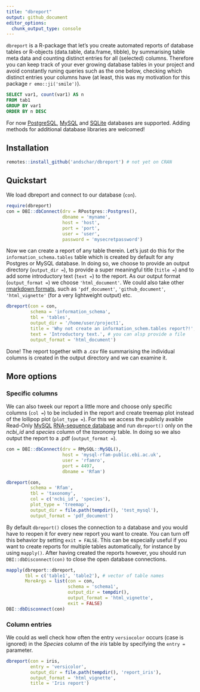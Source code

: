 ```yaml
---
title: "dbreport"
output: github_document
editor_options: 
  chunk_output_type: console
---
```


`dbreport` is a R-package that let's you create automated reports of database tables or R-objects (data.table, data.frame, tibble), by summarising table meta data and counting distinct entries for all (selected) columns. Therefore you can keep track of your ever growing database tables in your project and avoid constantly runing queries such as the one below, checking which distinct entries your columns have (at least, this was my motivation for this package `r emo::ji('smile')`).

```sql
SELECT var1, count(var1) AS n
FROM tab1
GROUP BY var1
ORDER BY n DESC
```

For now [PostgreSQL](https://www.postgresql.org), [MySQL](https://www.mysql.com) and [SQLite](https://www.sqlite.org/index.html) databases are supported. Adding methods for additional database libraries are welcomed!

## Installation

```r
remotes::install_github('andschar/dbreport') # not yet on CRAN
```

## Quickstart

We load dbreport and connect to our database (`con`).

```r
require(dbreport)
con = DBI::dbConnect(drv = RPostgres::Postgres(),
                     dbname = 'myname',
                     host = 'host',
                     port = 'port',
                     user = 'user',
                     password = 'mysecretpassword')
```

Now we can create a report of any table therein. Let's just do this for the `information_schema.tables` table which is created by default for any Postgres or MySQL database. In doing so, we choose to provide an output directory (`output_dir = `), to provide a super meaningful title (`title = `) and to add some introductory text (`text = `) to the report. As our output format (`output_format = `) we choose `'html_document'`. We could also take other [rmarkdown formats](https://rmarkdown.rstudio.com/lesson-9.html), such as `'pdf_document'`, `'github_document'`, `'html_vignette'` (for a very lightweight output) etc.

```r
dbreport(con = con,
         schema = 'information_schema',
         tbl = 'tables',
         output_dir = '/home/user/project1',
         title = 'Why not create an information_schem.tables report?!',
         text = 'Introductory text.', # you can alsp provide a file
         output_format = 'html_document')
```

Done! The report together with a .csv file summarising the individual columns is created in 
the output directory and we can examine it.

## More options

### Specific columns

We can also tweek our report a little more and choose only specific columns (`col = `) to be included in the report and create treemap plot instead of the lollipop plot (`plot_type = `). For this we access the publicly avaible Read-Only [MySQL](https://www.mysql.com) [RNA-sequence database](https://docs.rfam.org/en/latest/database.html) and run `dbreport()` only on the _ncbi_id_ and _species_ column of the _taxonomy_ table. In doing so we also output the report to a .pdf (`output_format = `).

```r
con = DBI::dbConnect(drv = RMySQL::MySQL(),
                     host = 'mysql-rfam-public.ebi.ac.uk',
                     user = 'rfamro',
                     port = 4497,
                     dbname = 'Rfam')
```

```r
dbreport(con,
         schema = 'Rfam',
         tbl = 'taxonomy',
         col = c('ncbi_id', 'species'),
         plot_type = 'treemap',
         output_dir = file.path(tempdir(), 'test_mysql'),
         output_format = 'pdf_document')
```

By default `dbreport()` closes the connection to a database and you would have to reopen it for every new report you want to create. You can turn off this behavior by setting `exit = FALSE`. This can be especially useful if you want to create reports for multiple tables automatically, for instance by using `mapply()`. After having created the reports however, you should run `DBI::dbDisconnect(con)` to close the open database connections.

```r
mapply(dbreport::dbreport,
       tbl = c('table1', 'table2'), # vector of table names
       MoreArgs = list(con = con,
                       schema = 'schema1',
                       output_dir = tempdir(),
                       output_format = 'html_vignette',
                       exit = FALSE)
DBI::dbDisconnect(con)
```

### Column entries

We could as well check how often the entry `versiocolor` occurs (case is ignored) in the _Species_ column of the _iris_ table by specifying the `entry = ` parameter.

```r
dbreport(con = iris,
         entry = 'versicolor',
         output_dir = file.path(tempdir(), 'report_iris'),
         output_format = 'html_vignette',
         title = 'Iris report')
```


